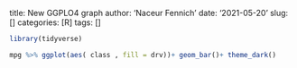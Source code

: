 
title: New GGPLO4 graph
author: 'Naceur Fennich'
date: '2021-05-20'
slug: []
categories: [R]
tags: []
```r
library(tidyverse)

mpg %>% ggplot(aes( class , fill = drv))+ geom_bar()+ theme_dark()
```


